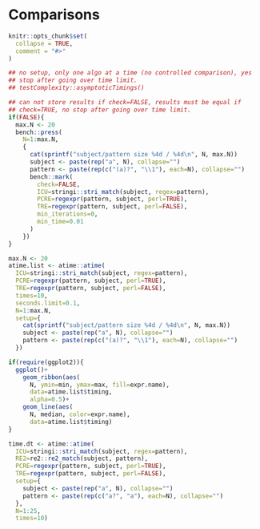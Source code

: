 <!--
%\VignetteEngine{knitr::knitr}
%\VignetteIndexEntry{Regular expression examples}
-->

# Comparisons

```r
knitr::opts_chunk$set(
  collapse = TRUE,
  comment = "#>"
)

## no setup, only one algo at a time (no controlled comparison), yes
## stop after going over time limit.
## testComplexity::asymptoticTimings()

## can not store results if check=FALSE, results must be equal if
## check=TRUE, no stop after going over time limit.
if(FALSE){
  max.N <- 20
  bench::press(
    N=1:max.N,
    {
      cat(sprintf("subject/pattern size %4d / %4d\n", N, max.N))
      subject <- paste(rep("a", N), collapse="")
      pattern <- paste(rep(c("(a)?", "\\1"), each=N), collapse="")
      bench::mark(
        check=FALSE,
        ICU=stringi::stri_match(subject, regex=pattern),
        PCRE=regexpr(pattern, subject, perl=TRUE),
        TRE=regexpr(pattern, subject, perl=FALSE),
        min_iterations=0,
        min_time=0.01
      )
    })
}

max.N <- 20
atime.list <- atime::atime(
  ICU=stringi::stri_match(subject, regex=pattern),
  PCRE=regexpr(pattern, subject, perl=TRUE),
  TRE=regexpr(pattern, subject, perl=FALSE),
  times=10,
  seconds.limit=0.1,
  N=1:max.N,
  setup={
    cat(sprintf("subject/pattern size %4d / %4d\n", N, max.N))
    subject <- paste(rep("a", N), collapse="")
    pattern <- paste(rep(c("(a)?", "\\1"), each=N), collapse="")
  })

if(require(ggplot2)){
  ggplot()+
    geom_ribbon(aes(
      N, ymin=min, ymax=max, fill=expr.name),
      data=atime.list$timing,
      alpha=0.5)+
    geom_line(aes(
      N, median, color=expr.name),
      data=atime.list$timing)
}

time.dt <- atime::atime(
  ICU=stringi::stri_match(subject, regex=pattern),
  RE2=re2::re2_match(subject, pattern),
  PCRE=regexpr(pattern, subject, perl=TRUE),
  TRE=regexpr(pattern, subject, perl=FALSE),
  setup={
    subject <- paste(rep("a", N), collapse="")
    pattern <- paste(rep(c("a?", "a"), each=N), collapse="")
  },
  N=1:25,
  times=10)
```
